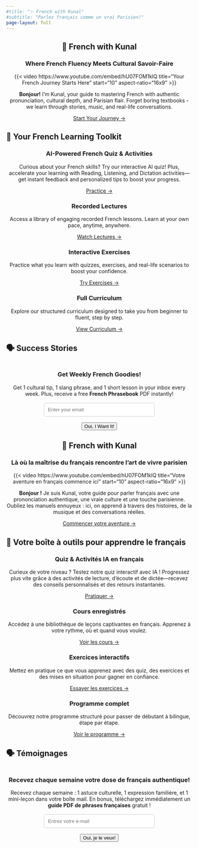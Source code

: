 ```yaml
---
#title: "✨ French with Kunal"
#subtitle: "Parlez français comme un vrai Parisien!"
page-layout: full
---
```


:::::::::::::::::::::::::::::::::::: {.content-visible when-profile="english"}
::: {style="text-align: center;"}
## 🥖 French with Kunal {.hero}

### Where French Fluency Meets Cultural Savoir-Faire

{{< video https://www.youtube.com/embed/hU07FOM1klQ title="Your French Journey Starts Here" start="10" aspect-ratio="16x9" >}}

**Bonjour!** I'm Kunal, your guide to mastering French with authentic pronunciation, cultural depth, and Parisian flair. Forget boring textbooks - we learn through stories, music, and real-life conversations.

[Start Your Journey →](/payment.html){.btn}
:::

## 🎯 Your French Learning Toolkit {#cards-en}

::::::::::::::: card-container
::::: card
<i class="floating-icon fas fa-lightbulb"></i>

:::: card-content
::: {style="text-align: center;"}
<h3><i class="fas fa-magic"></i> AI-Powered French Quiz & Activities</h3>

<p>Curious about your French skills? Try our interactive AI quiz! Plus, accelerate your learning with Reading, Listening, and Dictation activities—get instant feedback and personalized tips to boost your progress.</p>

<a href="https://french-grammar-ai-a92ff913a503.herokuapp.com/" class="btn" target="_blank" rel="noopener">Practice →</a>
:::
::::
:::::

::::: card
<i class="floating-icon fas fa-video"></i>

:::: card-content
::: {style="text-align: center;"}
<h3><i class="fas fa-play-circle"></i> Recorded Lectures</h3>

<p>Access a library of engaging recorded French lessons. Learn at your own pace, anytime, anywhere.</p>

[Watch Lectures →](/posts.html){.btn}
:::
::::
:::::

::::: card
<i class="floating-icon fas fa-pencil-alt"></i>

:::: card-content
::: {style="text-align: center;"}
<h3><i class="fas fa-tasks"></i> Interactive Exercises</h3>

<p>Practice what you learn with quizzes, exercises, and real-life scenarios to boost your confidence.</p>

[Try Exercises →](/exercises.html){.btn}
:::
::::
:::::

::::: card
<i class="floating-icon fas fa-list-alt"></i>

:::: card-content
::: {style="text-align: center;"}
<h3><i class="fas fa-stream"></i> Full Curriculum</h3>

<p>Explore our structured curriculum designed to take you from beginner to fluent, step by step.</p>

[View Curriculum →](/curriculum.html){.btn}
:::
::::
:::::
:::::::::::::::

## 🗣️ Success Stories {.testimonials}

::: {.sk-ww-google-reviews data-embed-id="25557829"}
:::

```{=html}
<script src='https://widgets.sociablekit.com/google-reviews/widget.js' defer></script>
```

```{=html}
<style>
  .sk-ww-google-reviews {
    max-height: 400px;
    overflow-y: auto;
  }
  .sk-ww-google-reviews .sk-review {
    margin-bottom: 1.5rem;
  }
</style>
```

```{=html}
<script>
  // Auto-refresh the reviews widget every 60 seconds
  setInterval(function() {
    var widget = document.querySelector('.sk-ww-google-reviews');
    if(widget) {
      var src = "https://widgets.sociablekit.com/google-reviews/widget.js";
      var oldScript = document.querySelector('script[src="' + src + '"]');
      if(oldScript) oldScript.remove();
      var script = document.createElement('script');
      script.src = src;
      script.defer = true;
      document.body.appendChild(script);
    }
  }, 60000);
</script>
```

<!-- Google Reviews Widget End -->

::: {#newsletter .card style="text-align: center; background: var(--light); border: 2px dashed var(--accent);"}
<h3><i class="fas fa-envelope-open-text"></i> Get Weekly French Goodies!</h3>

<p>Get 1 cultural tip, 1 slang phrase, and 1 short lesson in your inbox every week. Plus, receive a free <strong>French Phrasebook</strong> PDF instantly!</p>

<form id="subscribeForm" style="margin-top: 1rem;">

<input type="email" id="subscriberEmail" name="email" placeholder="Enter your email" required style="padding: 10px; border-radius: 5px; border: 1px solid #ccc; width: 80%; max-width: 300px;"> <br> <button type="submit" class="btn" style="margin-top: 1rem;">Oui, I Want It!</button>

</form>

```{=html}
<script>
document.getElementById('subscribeForm').addEventListener('submit', async function(e) {
  e.preventDefault();
  
  const email = document.getElementById('subscriberEmail').value;
  
  try {
    const response = await fetch('https://frenchwithkunal-cdf6ea3f88ce.herokuapp.com/api/v1/subscribers/create-subscriber', {
      method: 'POST',
      headers: {
        'Content-Type': 'application/json'
      },
      body: JSON.stringify({ email: email })
    });

    if (response.ok) {
      alert('Merci! You\'ve been subscribed to our newsletter.');
      document.getElementById('subscriberEmail').value = '';
    } else {
      alert('There was an issue with your subscription. Please try again later.');
    }
  } catch (error) {
    console.error('Error:', error);
    alert('An error occurred. Please try again later.');
  }
});
</script>
```
:::

::::::::::::::::::: {.content-visible when-profile="french"}
::: {style="text-align: center;"}
## 🥖 French with Kunal {.hero}

### Là où la maîtrise du français rencontre l’art de vivre parisien

{{< video https://www.youtube.com/embed/hU07FOM1klQ title="Votre aventure en français commence ici" start="10" aspect-ratio="16x9" >}}

**Bonjour !** Je suis Kunal, votre guide pour parler français avec une prononciation authentique, une vraie culture et une touche parisienne. Oubliez les manuels ennuyeux : ici, on apprend à travers des histoires, de la musique et des conversations réelles.

[Commencer votre aventure →](/payment.html){.btn}
:::

## 🎯 Votre boîte à outils pour apprendre le français {#cards-fr}

::::::::::::::: card-container
::::: card
<i class="floating-icon fas fa-lightbulb"></i>

:::: card-content
::: {style="text-align: center;"}
<h3><i class="fas fa-magic"></i> Quiz & Activités IA en français</h3>

<p>Curieux de votre niveau ? Testez notre quiz interactif avec IA ! Progressez plus vite grâce à des activités de lecture, d’écoute et de dictée—recevez des conseils personnalisés et des retours instantanés.</p>

<a href="https://french-grammar-ai-a92ff913a503.herokuapp.com/" class="btn" target="_blank" rel="noopener">Pratiquer →</a>
:::
::::
:::::

::::: card
<i class="floating-icon fas fa-video"></i>

:::: card-content
::: {style="text-align: center;"}
<h3><i class="fas fa-play-circle"></i> Cours enregistrés</h3>

<p>Accédez à une bibliothèque de leçons captivantes en français. Apprenez à votre rythme, où et quand vous voulez.</p>

[Voir les cours →](/posts.html){.btn}
:::
::::
:::::

::::: card
<i class="floating-icon fas fa-pencil-alt"></i>

:::: card-content
::: {style="text-align: center;"}
<h3><i class="fas fa-tasks"></i> Exercices interactifs</h3>

<p>Mettez en pratique ce que vous apprenez avec des quiz, des exercices et des mises en situation pour gagner en confiance.</p>

[Essayer les exercices →](/exercises.html){.btn}
:::
::::
:::::

::::: card
<i class="floating-icon fas fa-list-alt"></i>

:::: card-content
::: {style="text-align: center;"}
<h3><i class="fas fa-stream"></i> Programme complet</h3>

<p>Découvrez notre programme structuré pour passer de débutant à bilingue, étape par étape.</p>

[Voir le programme →](/curriculum.html){.btn}
:::
::::
:::::
:::::::::::::::

## 🗣️ Témoignages {.testimonials}

::: {.sk-ww-google-reviews data-embed-id="25557829"}
:::

```{=html}
<script src='https://widgets.sociablekit.com/google-reviews/widget.js' defer></script>
```

```{=html}
<script>
  // Auto-refresh the reviews widget every 60 seconds
  setInterval(function() {
    var widget = document.querySelector('.sk-ww-google-reviews');
    if(widget) {
      var src = "https://widgets.sociablekit.com/google-reviews/widget.js";
      var oldScript = document.querySelector('script[src="' + src + '"]');
      if(oldScript) oldScript.remove();
      var script = document.createElement('script');
      script.src = src;
      script.defer = true;
      document.body.appendChild(script);
    }
  }, 60000);
</script>
```

::: {#newsletter-fr .card style="text-align: center; background: var(--light); border: 2px dashed var(--accent);"}
<h3><i class="fas fa-envelope-open-text"></i> Recevez chaque semaine votre dose de français authentique!</h3>

<p>Recevez chaque semaine : 1 astuce culturelle, 1 expression familière, et 1 mini-leçon dans votre boîte mail. En bonus, téléchargez immédiatement un <strong>guide PDF de phrases françaises</strong> gratuit !</p>

<form id="subscribeFormFr" style="margin-top: 1rem;">

<input type="email" id="subscriberEmailFr" name="email" placeholder="Entrez votre e-mail" required style="padding: 10px; border-radius: 5px; border: 1px solid #ccc; width: 80%; max-width: 300px;"> <br> <button type="submit" class="btn" style="margin-top: 1rem;">Oui, je le veux!</button>

</form>
:::

```{=html}
<script>
document.getElementById('subscribeFormFr').addEventListener('submit', async function(e) {
  e.preventDefault();
  
  const email = document.getElementById('subscriberEmailFr').value;
  
  try {
    const response = await fetch('https://frenchwithkunal-cdf6ea3f88ce.herokuapp.com/api/v1/subscribers/create-subscriber', {
      method: 'POST',
      headers: {
        'Content-Type': 'application/json'
      },
      body: JSON.stringify({ email: email })
    });

    if (response.ok) {
      alert('Merci! Vous êtes maintenant abonné à notre newsletter.');
      document.getElementById('subscriberEmailFr').value = '';
    } else {
      alert('Il y a eu un problème avec votre inscription. Veuillez réessayer plus tard.');
    }
  } catch (error) {
    console.error('Error:', error);
    alert('Une erreur est survenue. Veuillez réessayer plus tard.');
  }
});
</script>
```
:::::::::::::::::::
::::::::::::::::::::::::::::::::::::